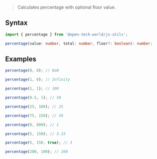 > Calculates percentage with optional floor value.

## Syntax

```ts
import { percentage } from '@open-tech-world/js-utils';

percentage(value: number, total: number, floor?: boolean): number;
```

## Examples

```ts
percentage(0, 0); // NaN

percentage(1, 0); // Infinity

percentage(1, 1); // 100

percentage(0.5, 1); // 50

percentage(25, 100); // 25

percentage(75, 150); // 50

percentage(8, 800); // 1

percentage(5, 150); // 3.33

percentage(5, 150, true); // 3

percentage(200, 100); // 200
```
